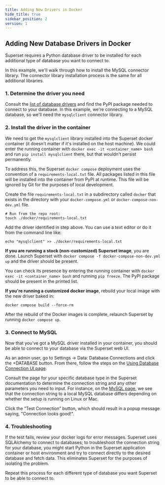```yaml
---
title: Adding New Drivers in Docker
hide_title: true
sidebar_position: 2
version: 1
---
```


## Adding New Database Drivers in Docker

Superset requires a Python database driver to be installed for each additional type of database you
want to connect to.

In this example, we'll walk through how to install the MySQL connector library. The connector
library installation process is the same for all additional libraries.

### 1. Determine the driver you need

Consult the [list of database drivers](/docs/databases/installing-database-drivers) and find the PyPI
package needed to connect to your database. In this example, we're connecting to a MySQL database,
so we'll need the `mysqlclient` connector library.

### 2. Install the driver in the container

We need to get the `mysqlclient` library installed into the Superset docker container (it doesn't matter if it's
installed on the host machine). We could enter the running container with `docker exec -it <container_name> bash`
and run `pip install mysqlclient` there, but that wouldn't persist permanently.

To address this, the Superset `docker compose` deployment uses the convention of a `requirements-local.txt` file. All packages
listed in this file will be installed into the container from PyPI at runtime. This file will be ignored by Git for
the purposes of local development.

Create the file `requirements-local.txt` in a subdirectory called `docker` that exists in the directory with your
`docker-compose.yml` or `docker-compose-non-dev.yml` file.

```
# Run from the repo root:
touch ./docker/requirements-local.txt
```

Add the driver identified in step above.  You can use a text editor or do it from the command line like:

```
echo "mysqlclient" >> ./docker/requirements-local.txt
```

**If you are running a stock (non-customized) Superset image**, you are done.  Launch Superset with
`docker compose -f docker-compose-non-dev.yml up` and the driver should be present.

You can check its presence by entering the running container with `docker exec -it <container_name>
bash` and running `pip freeze`.  The PyPI package should be present in the printed list.

**If you're running a customized docker image**, rebuild your local image with the new driver baked in:

```
docker compose build --force-rm
```

After the rebuild of the Docker images is complete, relaunch Superset by running `docker compose up`.


### 3. Connect to MySQL

Now that you've got a MySQL driver installed in your container, you should be able to connect to your
database via the Superset web UI.

As an admin user, go to Settings -> Data: Database Connections and click the +DATABASE button. From
there, follow the steps on the [Using Database Connection UI page](https://superset.apache.org/docs/databases/db-connection-ui).

Consult the page for your specific database type in the Superset documentation to determine the connection string and any other
parameters you need to input.  For instance, on the [MySQL page](https://superset.apache.org/docs/databases/mysql), we see
that the connection string to a local MySQL database differs depending on whether the setup is running on Linux or Mac.

Click the “Test Connection” button, which should result in a popup message saying, "Connection looks good!".

### 4. Troubleshooting

If the test fails, review your docker logs for error messages.  Superset uses SQLAlchemy to connect to databases; to
troubleshoot the connection string for your database, you might start Python in the Superset application container or host
environment and try to connect directly to the desired database and fetch data. This eliminates Superset for the
purposes of isolating the problem.

Repeat this process for each different type of database you want Superset to be able to connect to.

